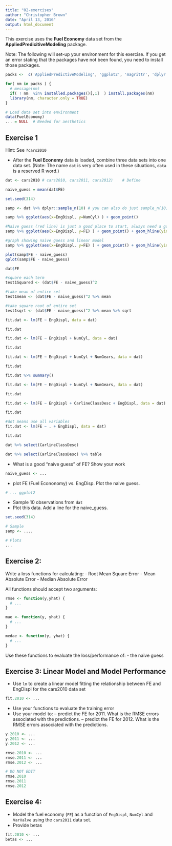 ```yaml
---
title: "02-exercises"
author: "Christopher Brown"
date: "April 13, 2016"
output: html_document
---
```


This exercise uses the **Fuel Economy** data set from the **AppliedPredicitiveModeling** package.

Note: The following will set-up your environment for this exercise. If you get an error stating that the packages have not been found, you need to install those packages.


```r

packs <-  c('AppliedPredictiveModeling', 'ggplot2', 'magrittr', 'dplyr')

for( nm in packs ) { 
  # message(nm)
  if( ! nm  %in% installed.packages()[,1]  ) install.packages(nm)
  library(nm, character.only = TRUE)
}

# Load data set into environment
data(FuelEconomy)
... = NULL  # Needed for aesthetics 

```



## Exercise 1

Hint: See `?cars2010`


- After the **Fuel Economy** data is loaded, combine three data sets into one data set. (Note: The name `dat` is very often used in these situations, `data` is a reserved R word.)  

```r
dat <- cars2010 # cars2010, cars2011, cars2012)    # Define 

naive_guess = mean(dat$FE)

set.seed(314)

samp <- dat %>% dplyr::sample_n(10) # you can also do just sample_n(10) since no conflicts with deep lyer package

samp %>% ggplot(aes(x=EngDispl, y=NumCyl) ) + geom_point()

#Naive guess (red line) is just a good place to start, always need a good place to start
samp %>% ggplot(aes(x=EngDispl, y=FE) ) + geom_point() + geom_hline(yintercept=naive_guess, color="red")

#graph showing naive guess and linear model
samp %>% ggplot(aes(x=EngDispl, y=FE) ) + geom_point() + geom_hline(yintercept=naive_guess, color="red") + stat_smooth(method = "lm", se=FALSE)

plot(samp$FE - naive_guess)
qplot(samp$FE - naive_guess)

dat$FE

#square each term
test1Squared <- (dat$FE - naive_guess)^2

#take mean of entire set
test1mean <- (dat$FE - naive_guess)^2 %>% mean

#take square root of entire set
test1sqrt <- (dat$FE - naive_guess)^2 %>% mean %>% sqrt

fit.dat <- lm(FE ~ EngDispl, data = dat)

fit.dat

fit.dat <- lm(FE ~ EngDispl + NumCyl, data = dat)

fit.dat

fit.dat <- lm(FE ~ EngDispl + NumCyl + NumGears, data = dat)

fit.dat

fit.dat %>% summary()

fit.dat <- lm(FE ~ EngDispl + NumCyl + NumGears, data = dat)

fit.dat

fit.dat <- lm(FE ~ EngDispl + CarlineClassDesc + EngDispl, data = dat)

fit.dat

#dot means use all variables 
fit.dat <- lm(FE ~ . + EngDispl, data = dat)

fit.dat

dat %>% select(CarlineClassDesc)

dat %>% select(CarlineClassDesc) %>% table


```


- What is a good "naive guess" of FE? Show your work

```r
naive_guess <- ...
```


- plot FE (Fuel Econonomy) vs. EngDisp. Plot the naive guess.

```r
# ... ggplot2  
```

- Sample 10 observations from `dat`
- Plot this data. Add a line for the naive_guess. 


```r

set.seed(314) 

# Sample 
samp <- .... 

# Plots 
...


```


## Exercise 2:


Write a loss functions for calculating:
- Root Mean Square Error
- Mean Absolute Error
- Median Absolute Error

All functions should accept two arguments: 


```r

rmse <- function(y,yhat) {
  # ...
}

mae <- function(y, yhat) {
  # ...
}

medae <- function(y, yhat) { 
  # ...
}

```

Use these functions to evaluate the loss/performance of:
- the naive guess



## Exercise 3: Linear Model and Model Performance 

- Use `lm` to create a linear model fitting the relationship between FE and EngDispl for the cars2010 data set


```r
fit.2010 <- ... 
```

- Use your functions to evaluate the training error
- Use your model to:
-- predict the FE for 2011. What is the RMSE errors associated with the predictions.
-- predict the FE for 2012. What is the RMSE errors associated with the predictions.

```r

y.2010 <- ... 
y.2011 <- ... 
y.2012 <- ...

rmse.2010 <- ...
rmse.2011 <- ...
rmse.2012 <- ... 

```


```r
# DO NOT EDIT 
rmse.2010 
rmse.2011
rmse.2012
```


## Exercise 4: 

- Model the fuel economy (`FE`) as a function of `EngDispl`, `NumCyl` and `VarValve` using the `cars2011` data set.  
- Provide betas


```r
fit.2010 <- ...
betas <- ...
```
